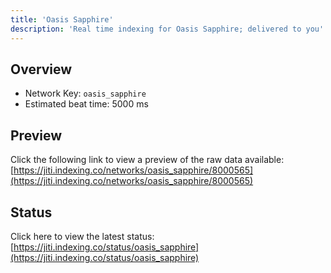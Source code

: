 ```yaml
---
title: 'Oasis Sapphire'
description: 'Real time indexing for Oasis Sapphire; delivered to you'
---
```


## Overview
- Network Key: `oasis_sapphire`
- Estimated beat time: 5000 ms

## Preview
Click the following link to view a preview of the raw data available: [https://jiti.indexing.co/networks/oasis_sapphire/8000565](https://jiti.indexing.co/networks/oasis_sapphire/8000565)

## Status
Click here to view the latest status: [https://jiti.indexing.co/status/oasis_sapphire](https://jiti.indexing.co/status/oasis_sapphire)
